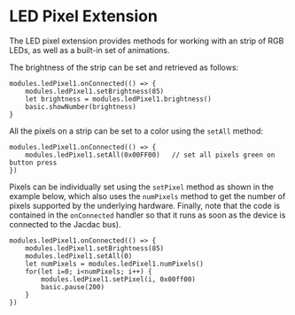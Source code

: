 # LED Pixel Extension

The LED pixel extension provides methods for working with
an strip of RGB LEDs, as well as a built-in set of animations.

The brightness of the strip can be set and retrieved as follows:
```blocks
modules.ledPixel1.onConnected(() => {
    modules.ledPixel1.setBrightness(85)
    let brightness = modules.ledPixel1.brightness()
    basic.showNumber(brightness)
}
```

All the pixels on a strip can be set to a color using the `setAll` method:
```blocks
modules.ledPixel1.onConnected(() => {
    modules.ledPixel1.setAll(0x00FF00)   // set all pixels green on button press
})
```

Pixels can be individually set using the `setPixel` method as shown in the 
example below, which also uses the `numPixels` method to get the number
of pixels supported by the underlying hardware. Finally, note that the code 
is contained in the `onConnected` handler so that it runs as soon as the 
device is connected to the Jacdac bus).

```blocks
modules.ledPixel1.onConnected(() => {
    modules.ledPixel1.setBrightness(85)
    modules.ledPixel1.setAll(0)
    let numPixels = modules.ledPixel1.numPixels()
    for(let i=0; i<numPixels; i++) {
        modules.ledPixel1.setPixel(i, 0x00ff00)
        basic.pause(200)
    }    
})
```

